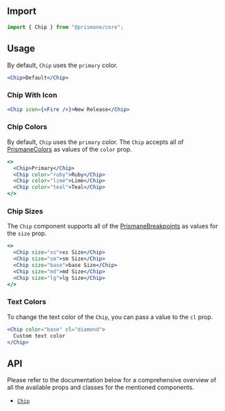 ## Import

```js
import { Chip } from "@prismane/core";
```

## Usage

By default, `Chip` uses the `primary` color.

```jsx
<Chip>Default</Chip>
```

### Chip With Icon

```jsx
<Chip icon={<Fire />}>New Release</Chip>
```

### Chip Colors

By default, `Chip` uses the `primary` color. The `Chip` accepts all of [PrismaneColors](/docs/getting-started/overview#global-types) as values of the `color` prop.

```jsx
<>
  <Chip>Primary</Chip>
  <Chip color="ruby">Ruby</Chip>
  <Chip color="lime">Lime</Chip>
  <Chip color="teal">Teal</Chip>
</>
```

### Chip Sizes

The `Chip` component supports all of the [PrismaneBreakpoints](/docs/getting-started/overview#global-types) as values for the `size` prop.

```jsx
<>
  <Chip size="xs">xs Size</Chip>
  <Chip size="sm">sm Size</Chip>
  <Chip size="base">base Size</Chip>
  <Chip size="md">md Size</Chip>
  <Chip size="lg">lg Size</Chip>
</>
```

### Text Colors

To change the text color of the `Chip`, you can pass a value to the `cl` prop.

```jsx
<Chip color="base" cl="diamond">
  Custom text color
</Chip>
```

## API

Please refer to the documentation below for a comprehensive overview of all the available props and classes for the mentioned components.

- [`Chip`](/docs/components-api/chip-api)
